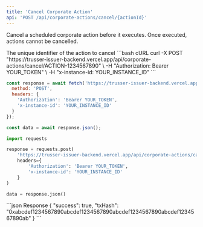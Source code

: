 ```yaml
---
title: 'Cancel Corporate Action'
api: 'POST /api/corporate-actions/cancel/{actionId}'
---
```


Cancel a scheduled corporate action before it executes. Once executed, actions cannot be cancelled.

<ParamField path="actionId" type="string" required>
  The unique identifier of the action to cancel
</ParamField>

<RequestExample>
```bash cURL
curl -X POST "https://trusser-issuer-backend.vercel.app/api/corporate-actions/cancel/ACTION-1234567890" \
  -H "Authorization: Bearer YOUR_TOKEN" \
  -H "x-instance-id: YOUR_INSTANCE_ID"
```

```javascript JavaScript
const response = await fetch('https://trusser-issuer-backend.vercel.app/api/corporate-actions/cancel/ACTION-1234567890', {
  method: 'POST',
  headers: {
    'Authorization': 'Bearer YOUR_TOKEN',
    'x-instance-id': 'YOUR_INSTANCE_ID'
  }
});

const data = await response.json();
```

```python Python
import requests

response = requests.post(
    'https://trusser-issuer-backend.vercel.app/api/corporate-actions/cancel/ACTION-1234567890',
    headers={
        'Authorization': 'Bearer YOUR_TOKEN',
        'x-instance-id': 'YOUR_INSTANCE_ID'
    }
)

data = response.json()
```
</RequestExample>

<ResponseExample>
```json Response
{
  "success": true,
  "txHash": "0xabcdef1234567890abcdef1234567890abcdef1234567890abcdef1234567890ab"
}
```
</ResponseExample>